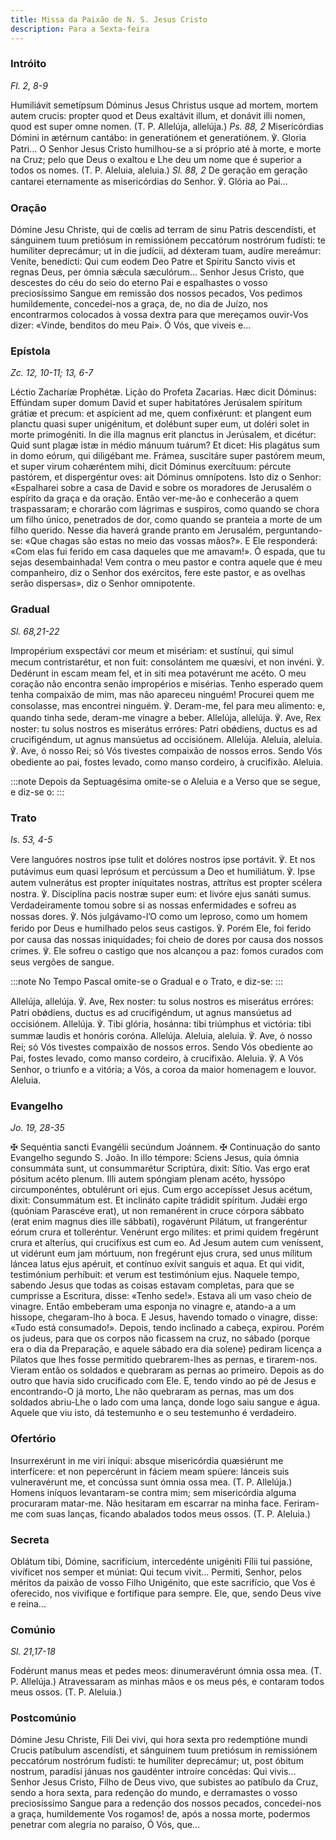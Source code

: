 ```yaml
---
title: Missa da Paixão de N. S. Jesus Cristo
description: Para a Sexta-feira
---
```


### Intróito

<em>Fl. 2, 8-9</em>

<div class="side-by-side not-content">
  <span>
    Humiliávit semetípsum Dóminus Jesus Christus usque ad mortem, mortem autem
    crucis: propter quod et Deus exaltávit illum, et donávit illi nomen, quod
    est super omne nomen. (T. P. Allelúja, allelúja.) <em>Ps. 88, 2</em>
    Misericórdias Dómini in ætérnum cantábo: in generatiónem et generatiónem. ℣.
    Gloria Patri...
  </span>
  <span>
    O Senhor Jesus Cristo humilhou-se a si próprio até à morte, e morte na Cruz;
    pelo que Deus o exaltou e Lhe deu um nome que é superior a todos os nomes.
    (T. P. Aleluia, aleluia.) <em>Sl. 88, 2</em> De geração em geração cantarei
    eternamente as misericórdias do Senhor. ℣. Glória ao Pai...
  </span>
</div>

### Oração

<div class="side-by-side not-content">
  <span>
    Dómine Jesu Christe, qui de cœlis ad terram de sinu Patris descendísti, et
    sánguinem tuum pretiósum in remissiónem peccatórum nostrórum fudísti: te
    humíliter deprecámur; ut in die judícii, ad déxteram tuam, audíre mereámur:
    Veníte, benedícti: Qui cum eodem Deo Patre et Spíritu Sancto vivis et regnas
    Deus, per ómnia sǽcula sæculórum...
  </span>
  <span>
    Senhor Jesus Cristo, que descestes do céu do seio do eterno Pai e
    espalhastes o vosso preciosíssimo Sangue em remissão dos nossos pecados, Vos
    pedimos humildemente, concedei-nos a graça, de, no dia de Juízo, nos
    encontrarmos colocados à vossa dextra para que mereçamos ouvir-Vos dizer:
    «Vinde, benditos do meu Pai». Ó Vós, que viveis e...
  </span>
</div>

### Epístola

<em>Zc. 12, 10-11; 13, 6-7</em>

<div class="side-by-side not-content">
  <span>Léctio Zacharíæ Prophétæ.</span>
  <span>Lição do Profeta Zacarias.</span>
  <span>
    Hæc dicit Dóminus: Effúndam super domum David et super habitatóres Jerúsalem
    spíritum grátiæ et precum: et aspícient ad me, quem confixérunt: et plangent
    eum planctu quasi super unigénitum, et dolébunt super eum, ut doléri solet
    in morte primogéniti. In die illa magnus erit planctus in Jerúsalem, et
    dicétur: Quid sunt plagæ istæ in médio mánuum tuárum? Et dicet: His plagátus
    sum in domo eórum, qui diligébant me. Frámea, suscitáre super pastórem meum,
    et super virum cohæréntem mihi, dicit Dóminus exercítuum: pércute pastórem,
    et dispergéntur oves: ait Dóminus omnípotens.
  </span>
  <span>
    Isto diz o Senhor: «Espalharei sobre a casa de David e sobre os moradores de
    Jerusalém o espírito da graça e da oração. Então ver-me-ão e conhecerão a
    quem traspassaram; e chorarão com lágrimas e suspiros, como quando se chora
    um filho único, penetrados de dor, como quando se pranteia a morte de um
    filho querido. Nesse dia haverá grande pranto em Jerusalém, perguntando-se:
    «Que chagas são estas no meio das vossas mãos?». E Ele responderá: «Com elas
    fui ferido em casa daqueles que me amavam!». Ó espada, que tu sejas
    desembainhada! Vem contra o meu pastor e contra aquele que é meu
    companheiro, diz o Senhor dos exércitos, fere este pastor, e as ovelhas
    serão dispersas», diz o Senhor omnipotente.
  </span>
</div>

### Gradual

<em>Sl. 68,21-22</em>

<div class="side-by-side not-content">
  <span>
    Impropérium exspectávi cor meum et misériam: et sustínui, qui simul mecum
    contristarétur, et non fuit: consolántem me quæsívi, et non invéni. ℣.
    Dedérunt in escam meam fel, et in siti mea potavérunt me acéto.
  </span>
  <span>
    O meu coração não encontra senão impropérios e misérias. Tenho esperado quem
    tenha compaixão de mim, mas não apareceu ninguém! Procurei quem me
    consolasse, mas encontrei ninguém. ℣. Deram-me, fel para meu alimento: e,
    quando tinha sede, deram-me vinagre a beber.
  </span>
  <span>
    Allelúja, allelúja. ℣. Ave, Rex noster: tu solus nostros es miserátus
    erróres: Patri obǿdiens, ductus es ad crucifigéndum, ut agnus mansúetus ad
    occisiónem. Allelúja.
  </span>
  <span>
    Aleluia, aleluia. ℣. Ave, ó nosso Rei; só Vós tivestes compaixão de nossos
    erros. Sendo Vós obediente ao pai, fostes levado, como manso cordeiro, à
    crucifixão. Aleluia.
  </span>
</div>

:::note
Depois da Septuagésima omite-se o Aleluia e a Verso que se segue, e diz-se o:
:::

### Trato

<em>Is. 53, 4-5</em>

<div class="side-by-side not-content">
  <span>
    Vere languóres nostros ipse tulit et dolóres nostros ipse portávit. ℣. Et
    nos putávimus eum quasi leprósum et percússum a Deo et humiliátum. ℣. Ipse
    autem vulnerátus est propter iníquitates nostras, attrítus est propter
    scélera nostra. ℣. Disciplína pacis nostræ super eum: et livóre ejus sanáti
    sumus.
  </span>
  <span>
    Verdadeiramente tomou sobre si as nossas enfermidades e sofreu as nossas
    dores. ℣. Nós julgávamo-l’O como um leproso, como um homem ferido por Deus e
    humilhado pelos seus castigos. ℣. Porém Ele, foi ferido por causa das nossas
    iniquidades; foi cheio de dores por causa dos nossos crimes. ℣. Ele sofreu o
    castigo que nos alcançou a paz: fomos curados com seus vergões de sangue.
  </span>
</div>

:::note
No Tempo Pascal omite-se o Gradual e o Trato, e diz-se:
:::

<div class="side-by-side not-content">
  <span>
    Allelúja, allelúja. ℣. Ave, Rex noster: tu solus nostros es miserátus
    erróres: Patri obǿdiens, ductus es ad crucifigéndum, ut agnus mansúetus ad
    occisiónem. Allelúja. ℣. Tibi glória, hosánna: tibi triúmphus et victória:
    tibi summæ laudis et honóris coróna. Allelúja.
  </span>
  <span>
    Aleluia, aleluia. ℣. Ave, ó nosso Rei; só Vós tivestes compaixão de nossos
    erros. Sendo Vós obediente ao Pai, fostes levado, como manso cordeiro, à
    crucifixão. Aleluia. ℣. A Vós Senhor, o triunfo e a vitória; a Vós, a coroa
    da maior homenagem e louvor. Aleluia.
  </span>
</div>

### Evangelho

<em>Jo. 19, 28-35</em>

<div class="side-by-side not-content">
  <span>
    <span class="cross text-red-500">✠</span> Sequéntia sancti Evangélii
    secúndum Joánnem.
  </span>
  <span>
    <span class="cross text-red-500">✠</span> Continuação do santo Evangelho
    segundo S. João.
  </span>
  <span>
    In illo témpore: Sciens Jesus, quia ómnia consummáta sunt, ut consummarétur
    Scriptúra, dixit: Sítio. Vas ergo erat pósitum acéto plenum. Illi autem
    spóngiam plenam acéto, hyssópo circumponéntes, obtulérunt ori ejus. Cum ergo
    accepísset Jesus acétum, dixit: Consummátum est. Et inclináto capite
    trádidit spíritum. Judǽi ergo (quóniam Parascéve erat), ut non remanérent in
    cruce córpora sábbato (erat enim magnus dies ille sábbati), rogavérunt
    Pilátum, ut frangeréntur eórum crura et tolleréntur. Venérunt ergo mílites:
    et primi quidem fregérunt crura et alteríus, qui crucifíxus est cum eo. Ad
    Jesum autem cum veníssent, ut vidérunt eum jam mórtuum, non fregérunt ejus
    crura, sed unus mílitum láncea latus ejus apéruit, et contínuo exívit
    sanguis et aqua. Et qui vidit, testimónium perhíbuit: et verum est
    testimónium ejus.
  </span>
  <span>
    Naquele tempo, sabendo Jesus que todas as coisas estavam completas, para que
    se cumprisse a Escritura, disse: «Tenho sede!». Estava ali um vaso cheio de
    vinagre. Então embeberam uma esponja no vinagre e, atando-a a um hissope,
    chegaram-lho à boca. E Jesus, havendo tomado o vinagre, disse: «Tudo está
    consumado!». Depois, tendo inclinado a cabeça, expirou. Porém os judeus,
    para que os corpos não ficassem na cruz, no sábado (porque era o dia da
    Preparação, e aquele sábado era dia solene) pediram licença a Pilatos que
    lhes fosse permitido quebrarem-lhes as pernas, e tirarem-nos. Vieram então
    os soldados e quebraram as pernas ao primeiro. Depois as do outro que havia
    sido crucificado com Ele. E, tendo vindo ao pé de Jesus e encontrando-O já
    morto, Lhe não quebraram as pernas, mas um dos soldados abriu-Lhe o lado com
    uma lança, donde logo saiu sangue e água. Aquele que viu isto, dá testemunho
    e o seu testemunho é verdadeiro.
  </span>
</div>

### Ofertório

<div class="side-by-side not-content">
  <span>
    Insurrexérunt in me viri iníqui: absque misericórdia quæsiérunt me
    interfícere: et non pepercérunt in fáciem meam spúere: lánceis suis
    vulneravérunt me, et concússa sunt ómnia ossa mea. (T. P. Allelúja.)
  </span>
  <span>
    Homens iníquos levantaram-se contra mim; sem misericórdia alguma procuraram
    matar-me. Não hesitaram em escarrar na minha face. Feriram-me com suas
    lanças, ficando abalados todos meus ossos. (T. P. Aleluia.)
  </span>
</div>

### Secreta

<div class="side-by-side not-content">
  <span>
    Oblátum tibi, Dómine, sacrifícium, intercedénte unigéniti Fílii tui
    passióne, vivíficet nos semper et múniat: Qui tecum vivit...
  </span>
  <span>
    Permiti, Senhor, pelos méritos da paixão de vosso Filho Unigénito, que este
    sacrifício, que Vos é oferecido, nos vivifique e fortifique para sempre.
    Ele, que, sendo Deus vive e reina...
  </span>
</div>

### Comúnio

<em>Sl. 21,17-18</em>

<div class="side-by-side not-content">
  <span>
    Fodérunt manus meas et pedes meos: dinumeravérunt ómnia ossa mea. (T. P.
    Allelúja.)
  </span>
  <span>
    Atravessaram as minhas mãos e os meus pés, e contaram todos meus ossos. (T.
    P. Aleluia.)
  </span>
</div>

### Postcomúnio

<div class="side-by-side not-content">
  <span>
    Dómine Jesu Christe, Fili Dei vivi, qui hora sexta pro redemptióne mundi
    Crucis patíbulum ascendísti, et sánguinem tuum pretiósum in remissiónem
    peccatórum nostrórum fudísti: te humíliter deprecámur; ut, post óbitum
    nostrum, paradísi jánuas nos gaudénter introíre concédas: Qui vivis...
  </span>
  <span>
    Senhor Jesus Cristo, Filho de Deus vivo, que subistes ao patíbulo da Cruz,
    sendo a hora sexta, para redenção do mundo, e derramastes o vosso
    preciosíssimo Sangue para a redenção dos nossos pecados, concedei-nos a
    graça, humildemente Vos rogamos! de, após a nossa morte, podermos penetrar
    com alegria no paraíso, Ó Vós, que...
  </span>
</div>
